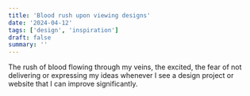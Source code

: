 ```yaml
---
title: 'Blood rush upon viewing designs'
date: '2024-04-12'
tags: ['design', 'inspiration']
draft: false
summary: ''
---
```


The rush of blood flowing through my veins, the excited, the fear of not delivering or expressing my ideas whenever I see a design project or website
that I can improve significantly.